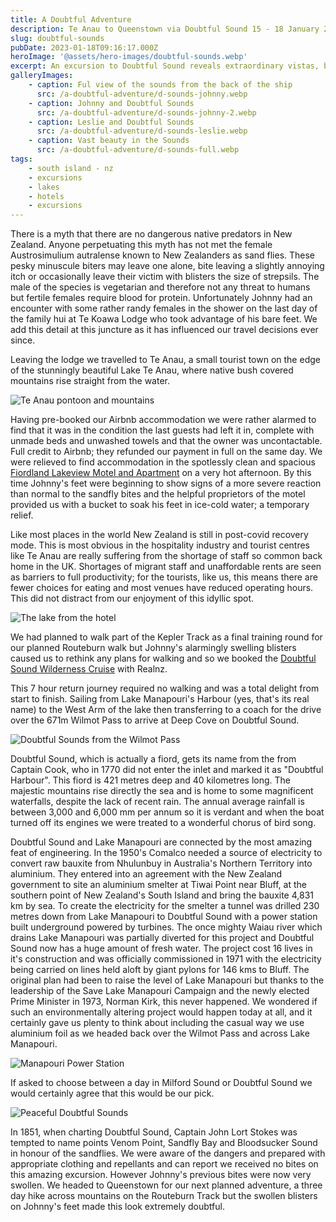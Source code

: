 ```yaml
---
title: A Doubtful Adventure
description: Te Anau to Queenstown via Doubtful Sound 15 - 18 January 2023
slug: doubtful-sounds
pubDate: 2023-01-18T09:16:17.000Z
heroImage: '@assets/hero-images/doubtful-sounds.webp'
excerpt: An excursion to Doubtful Sound reveals extraordinary vistas, but with a bite.
galleryImages:
    - caption: Ful view of the sounds from the back of the ship
      src: /a-doubtful-adventure/d-sounds-johnny.webp
    - caption: Johnny and Doubtful Sounds
      src: /a-doubtful-adventure/d-sounds-johnny-2.webp
    - caption: Leslie and Doubtful Sounds
      src: /a-doubtful-adventure/d-sounds-leslie.webp
    - caption: Vast beauty in the Sounds
      src: /a-doubtful-adventure/d-sounds-full.webp
tags: 
    - south island - nz
    - excursions
    - lakes
    - hotels
    - excursions
---
```



There is a myth that there are no dangerous native predators in New Zealand.
Anyone perpetuating this myth has not met the female Austrosimulium autralense known to New Zealanders as sand flies. These pesky minuscule biters may leave one alone, bite leaving a slightly annoying itch or occasionally leave their victim with blisters the size of strepsils. The male of the species is vegetarian and therefore not any threat to humans but fertile females require blood for protein. Unfortunately Johnny had an encounter with some rather randy females in the shower on the last day of the family hui at Te Koawa Lodge who took advantage of his bare feet. We add this detail at this juncture as it has influenced our travel decisions ever since.

Leaving the lodge we travelled to Te Anau, a small tourist town on the edge of the stunningly beautiful Lake Te Anau, where native bush covered mountains rise straight from the water.

![Te Anau pontoon and mountains](/a-doubtful-adventure/lake-te-anau.webp 'Te Anau pontoon and mountains')

Having pre-booked our Airbnb accommodation we were rather alarmed to find that it was in the condition the last guests had left it in, complete with unmade beds and unwashed towels and that the owner was uncontactable. Full credit to Airbnb; they refunded our payment in full on the same day. We were relieved to find accommodation in the spotlessly clean and spacious [Fiordland Lakeview Motel and Apartment](https://fiordlandlakeview.co.nz/) on a very hot afternoon. By this time Johnny's feet were beginning to show signs of a more severe reaction than normal to the sandfly bites and the helpful proprietors of the motel provided us with a bucket to soak his feet in ice-cold water; a temporary relief.

Like most places in the world New Zealand is still in post-covid recovery mode. This is most obvious in the hospitality industry and tourist centres like Te Anau are really suffering from the shortage of staff so common back home in the UK. Shortages of migrant staff and unaffordable rents are seen as barriers to full productivity; for the tourists, like us, this means there are fewer choices for eating and most venues have reduced operating hours. This did not distract from our enjoyment of this idyllic spot.

![The lake from the hotel](/a-doubtful-adventure/te-anau-from-hotel.webp 'The lake from the hotel')

We had planned to walk part of the Kepler Track as a final training round for our planned Routeburn walk but Johnny's alarmingly swelling blisters caused us to rethink any plans for walking and so we booked the [Doubtful Sound Wilderness Cruise](https://www.realnz.com/en/experiences/cruises/doubtful-sound-wilderness-cruises/) with Realnz.

This 7 hour return journey required no walking and was a total delight from start to finish. Sailing from Lake Manapouri's Harbour (yes, that's its real name) to the West Arm of the lake then transferring to a coach for the drive over the 671m Wilmot Pass to arrive at Deep Cove on Doubtful Sound.

![Doubtful Sounds from the Wilmot Pass](/a-doubtful-adventure/wilmot-pass.webp 'Doubtful Sounds from the Wilmot Pass')

Doubtful Sound, which is actually a fiord, gets its name from the from Captain Cook, who in 1770 did not enter the inlet and marked it as "Doubtful Harbour". This fiord is 421 metres deep and 40 kilometres long. The majestic mountains rise directly the sea and is home to some magnificent waterfalls, despite the lack of recent rain. The annual average rainfall is between 3,000 and 6,000 mm per annum so it is verdant and when the boat turned off its engines we were treated to a wonderful chorus of bird song.


<ImageText src="/a-doubtful-adventure/fur-seals.webp" alt="Fur Seals at the end of the fiord" caption="At the Tasman Sea entrance to fiord there is a colony of New Zealand fur seals and we were able to watch the babies scampering over the rocks while adults dived into the water and clambered back up to enjoy the sun."/>

Doubtful Sound and Lake Manapouri are connected by the most amazing feat of engineering. In the 1950's Comalco needed a source of electricity to convert raw bauxite from Nhulunbuy in Australia's Northern Territory into aluminium. They entered into an agreement with the New Zealand government to site an aluminium smelter at Tiwai Point near Bluff, at the southern point of New Zealand's South Island and bring the bauxite 4,831 km by sea. To create the electricity for the smelter a tunnel was drilled 230 metres down from Lake Manapouri to Doubtful Sound with a power station built underground powered by turbines. The once mighty Waiau river which drains Lake Manapouri was partially diverted for this project and Doubtful Sound now has a huge amount of fresh water. The project cost 16 lives in it's construction and was officially commissioned in 1971 with the electricity being carried on lines held aloft by giant pylons for 146 kms to Bluff. The original plan had been to raise the level of Lake Manapouri but thanks to the leadership of the Save Lake Manapouri Campaign and the newly elected Prime Minister in 1973, Norman Kirk, this never happened. We wondered if such an environmentally altering project would happen today at all, and it certainly gave us plenty to think about including the casual way we use aluminium foil as we headed back over the Wilmot Pass and across Lake Manapouri.

![Manapouri Power Station](/a-doubtful-adventure/manapouri-power-station.webp 'Manapouri Power Station')

If asked to choose between a day in Milford Sound or Doubtful Sound we would certainly agree that this would be our pick.

![Peaceful Doubtful Sounds](/a-doubtful-adventure/peaceful-doubtful-sounds.webp 'Peaceful Doubtful Sounds')

In 1851, when charting Doubtful Sound, Captain John Lort Stokes was tempted to name points Venom Point, Sandfly Bay and Bloodsucker Sound in honour of the sandflies. We were aware of the dangers and prepared with appropriate clothing and repellants and can report we received no bites on this amazing excursion. However Johnny's previous bites were now very swollen. We headed to Queenstown for our next planned adventure, a three day hike across mountains on the Routeburn Track but the swollen blisters on Johnny's feet made this look extremely doubtful.



